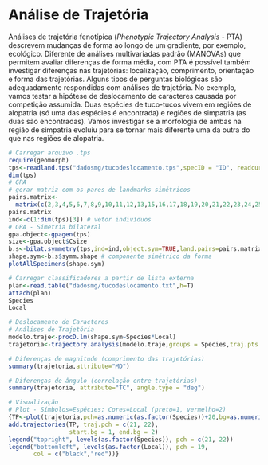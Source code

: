 # Análise de Trajetória

Análises de trajetória fenotípica (*Phenotypic Trajectory Analysis* - PTA) descrevem mudanças de forma ao longo de um gradiente, por exemplo, ecológico. Diferente de análises multivariadas padrão (MANOVAs) que permitem avaliar diferenças de forma média, com PTA é possível também investigar diferenças nas trajetórias: localização, comprimento, orientação e forma das trajetórias.
Alguns tipos de perguntas biológicas são adequadamente respondidas com análises de trajetória.
No exemplo, vamos testar a hipótese de deslocamento de caracteres causada por competição assumida. Duas espécies de tuco-tucos vivem em regiões de alopatria (só uma das espécies é encontrada) e regiões de simpatria (as duas são encontradas). Vamos investigar se a morfologia de ambas na região de simpatria evoluiu para se tornar mais diferente uma da outra do que nas regiões de alopatria.

```r
# Carregar arquivo .tps
require(geomorph)
tps<-readland.tps("dadosmg/tucodeslocamento.tps",specID = "ID", readcurves = FALSE)
dim(tps)
# GPA
# gerar matriz com os pares de landmarks simétricos
pairs.matrix<-
  matrix(c(2,3,4,5,6,7,8,9,10,11,12,13,15,16,17,18,19,20,21,22,23,24,25,26,29,30),nrow=13,ncol=2,byrow=T)
pairs.matrix
ind<-c(1:dim(tps)[3]) # vetor indivíduos
# GPA - Simetria bilateral
gpa.object<-gpagen(tps)
size<-gpa.object$Csize
b.s<-bilat.symmetry(tps,ind=ind,object.sym=TRUE,land.pairs=pairs.matrix)
shape.sym<-b.s$symm.shape # componente simétrico da forma
plotAllSpecimens(shape.sym)

# Carregar classificadores a partir de lista externa
plan<-read.table("dadosmg/tucodeslocamento.txt",h=T)
attach(plan)
Species
Local

# Deslocamento de Caracteres
# Análises de Trajetória
modelo.traje<-procD.lm(shape.sym~Species*Local)
trajetoria<-trajectory.analysis(modelo.traje,groups = Species,traj.pts = Local)

# Diferenças de magnitude (comprimento das trajetórias)
summary(trajetoria,attribute="MD")

# Diferenças de ângulo (correlação entre trajetórias)
summary(trajetoria, attribute="TC", angle.type = "deg")

# Visualização
# Plot - Símbolos=Espécies; Cores=Local (preto=1, vermelho=2)
{TP<-plot(trajetoria,pch=as.numeric(as.factor(Species))+20,bg=as.numeric(as.factor(Local)))
add.trajectories(TP, traj.pch = c(21, 22),
                 start.bg = 1, end.bg = 2)
legend("topright", levels(as.factor(Species)), pch = c(21, 22))
legend("bottomleft", levels(as.factor(Local)), pch = 19,
       col = c("black","red"))}
```



